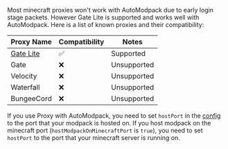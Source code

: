 Most minecraft proxies won't work with AutoModpack due to early login stage packets. However Gate Lite is supported and works well with AutoModpack. Here is a list of known proxies and their compatibility:

| Proxy Name                                        | Compatibility | Notes       |
|---------------------------------------------------|---------------|-------------|
| [Gate Lite](https://gate.minekube.com/guide/lite) | ✅             | Supported   |
| Gate                                              | ❌             | Unsupported |
| Velocity                                          | ❌             | Unsupported |
| Waterfall                                         | ❌             | Unsupported |
| BungeeCord                                        | ❌             | Unsupported |

If you use Proxy with AutoModpack, you need to set `hostPort` in the [config](../configuration/server-config) to the port that your modpack is hosted on.
If you host modpack on the minecraft port (`hostModpackOnMinecraftPort` is `true`), you need to set `hostPort` to the port that your minecraft server is running on.